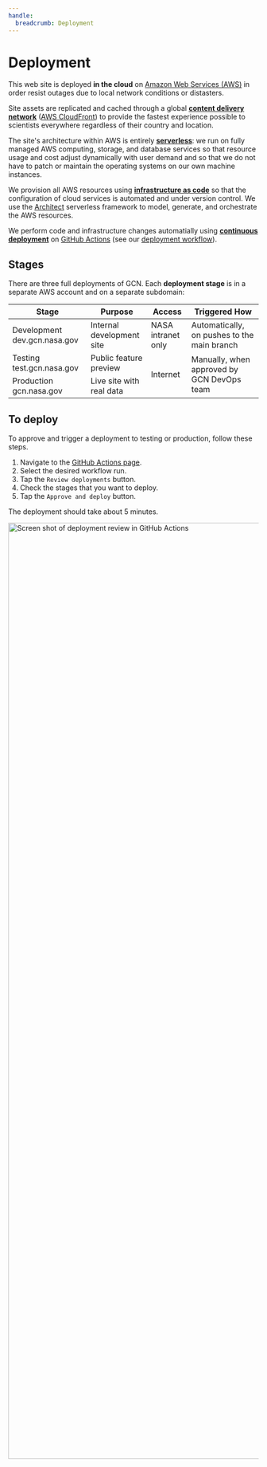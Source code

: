 ```yaml
---
handle:
  breadcrumb: Deployment
---
```




# Deployment

This web site is deployed **in the cloud** on [Amazon Web Services (AWS)](https://aws.amazon.com) in order resist outages due to local network conditions or distasters.

Site assets are replicated and cached through a global **[content delivery network](https://en.wikipedia.org/wiki/Content_delivery_network)** ([AWS CloudFront](https://aws.amazon.com/cloudfront/)) to provide the fastest experience possible to scientists everywhere regardless of their country and location.

The site's architecture within AWS is entirely **[serverless](https://en.wikipedia.org/wiki/Serverless_computing)**: we run on fully managed AWS computing, storage, and database services so that resource usage and cost adjust dynamically with user demand and so that we do not have to patch or maintain the operating systems on our own machine instances.

We provision all AWS resources using **[infrastructure as code](https://en.wikipedia.org/wiki/Infrastructure_as_code)** so that the configuration of cloud services is automated and under version control. We use the [Architect](https://arc.codes/) serverless framework to model, generate, and orchestrate the AWS resources.

We perform code and infrastructure changes automatially using **[continuous deployment](https://en.wikipedia.org/wiki/Continuous_deployment)** on [GitHub Actions](https://github.com/features/actions) (see our [deployment workflow](https://github.com/nasa-gcn/gcn.nasa.gov/blob/main/.github/workflows/deploy.yml)).

## Stages

There are three full deployments of GCN. Each **deployment stage** is in a separate AWS account and on a separate subdomain:

<table className="usa-table">
  <thead>
    <th>Stage</th>
    <th>Purpose</th>
    <th>Access</th>
    <th>Triggered How</th>
  </thead>
  <tbody>
    <tr>
      <td>
        Development
        <Link to="https://dev.gcn.nasa.gov/" className="usa-link text-no-wrap">
          dev.gcn.nasa.gov
        </Link>
      </td>
      <td>Internal development site</td>
      <td>NASA intranet only</td>
      <td>Automatically, on pushes to the main branch</td>
    </tr>
    <tr>
      <td>
        Testing
        <Link to="https://test.gcn.nasa.gov/" className="usa-link text-no-wrap">
          test.gcn.nasa.gov
        </Link>
      </td>
      <td>Public feature preview</td>
      <td rowSpan="2">Internet</td>
      <td rowSpan="2">Manually, when approved by GCN DevOps team</td>
    </tr>
    <tr>
      <td>
        Production
        <Link to="https://gcn.nasa.gov/" className="usa-link text-no-wrap">
          gcn.nasa.gov
        </Link>
      </td>
      <td>Live site with real data</td>
    </tr>
  </tbody>
</table>

## To deploy

To approve and trigger a deployment to testing or production, follow these steps.

1. Navigate to the [GitHub Actions page](https://github.com/nasa-gcn/gcn.nasa.gov/actions/workflows/deploy.yml).
2. Select the desired workflow run.
3. Tap the `Review deployments` button.
4. Check the stages that you want to deploy.
5. Tap the `Approve and deploy` button.

The deployment should take about 5 minutes.

<img
  src={deploymentScreenshot}
  alt="Screen shot of deployment review in GitHub Actions"
  width="2410"
  height="1880"
  className="height-auto"
/>
